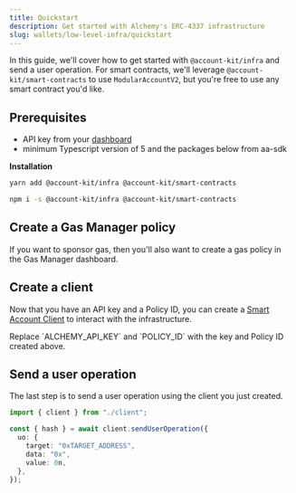 ```yaml
---
title: Quickstart
description: Get started with Alchemy's ERC-4337 infrastructure
slug: wallets/low-level-infra/quickstart
---
```


In this guide, we'll cover how to get started with `@account-kit/infra` and send a user operation. For smart contracts, we'll leverage `@account-kit/smart-contracts` to use `ModularAccountV2`,
but you're free to use any smart contract you'd like.

## Prerequisites

- API key from your [dashboard](https://dashboard.alchemy.com/apps)
- minimum Typescript version of 5 and the packages below from aa-sdk

**Installation**

<CodeBlocks>

```bash yarn
yarn add @account-kit/infra @account-kit/smart-contracts
```

```bash npm
npm i -s @account-kit/infra @account-kit/smart-contracts
```

</CodeBlocks>

## Create a Gas Manager policy

If you want to sponsor gas, then you'll also want to create a gas policy in the Gas Manager dashboard.

<Markdown src="../../shared/create-gas-policy.mdx" />

## Create a client

Now that you have an API key and a Policy ID, you can create a [Smart Account Client](/wallets/concepts/smart-account-client) to interact with the infrastructure.

<Warning>
  Replace `ALCHEMY_API_KEY` and `POLICY_ID` with the key and Policy ID created
  above.
</Warning>

<Markdown src="../../shared/infra/mav2-client.mdx" />

## Send a user operation

The last step is to send a user operation using the client you just created.

<CodeBlocks>

```ts twoslash example.ts
import { client } from "./client";

const { hash } = await client.sendUserOperation({
  uo: {
    target: "0xTARGET_ADDRESS",
    data: "0x",
    value: 0n,
  },
});
```

</CodeBlocks>
